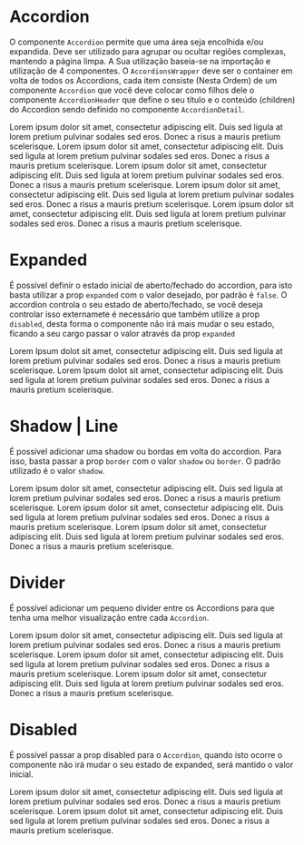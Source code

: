 
<Meta title='Data Display/Accordion' component={Accordion} />

# Accordion

O componente `Accordion` permite que uma área seja encolhida e/ou expandida. Deve ser utilizado para agrupar ou ocultar regiões complexas, mantendo a página limpa. A Sua utilização baseia-se na importação e utilização de 4 componentes. O `AccordionsWrapper` deve ser o container em volta de todos os Accordions, cada item consiste (Nesta Ordem) de um componente `Accordion` que você deve colocar como filhos dele o componente `AccordionHeader` que define o seu título e o conteúdo (children) do Accordion sendo definido no componente `AccordionDetail`.

<Canvas>
  <Story
    name='Base'
    parameters={{
      design: {
        type: 'figma',
        url: 'https://www.figma.com/file/O3bKxIcsj2rc1FNIRclJyT/Saturn-System?node-id=560%3A0'
      }
    }}
  >
    <ThemeProvider>
      <AccordionsWrapper>
        <Accordion>
          <AccordionHeader title='Lorem Ipsum' />
          <AccordionDetail>
            Lorem ipsum dolor sit amet, consectetur adipiscing elit. Duis sed ligula at lorem pretium pulvinar sodales
            sed eros. Donec a risus a mauris pretium scelerisque.
          </AccordionDetail>
        </Accordion>
        <Accordion style={{ backgrounColor: '#f0f' }}>
          <AccordionHeader title='Lorem Ipsum' />
          <AccordionDetail>
            Lorem ipsum dolor sit amet, consectetur adipiscing elit. Duis sed ligula at lorem pretium pulvinar sodales
            sed eros. Donec a risus a mauris pretium scelerisque.
          </AccordionDetail>
        </Accordion>
        <Accordion>
          <AccordionHeader title='Lorem Ipsum' />
          <AccordionDetail>
            Lorem ipsum dolor sit amet, consectetur adipiscing elit. Duis sed ligula at lorem pretium pulvinar sodales
            sed eros. Donec a risus a mauris pretium scelerisque.
          </AccordionDetail>
        </Accordion>
        <Accordion>
          <AccordionHeader title='Lorem Ipsum' />
          <AccordionDetail>
            Lorem ipsum dolor sit amet, consectetur adipiscing elit. Duis sed ligula at lorem pretium pulvinar sodales
            sed eros. Donec a risus a mauris pretium scelerisque.
          </AccordionDetail>
        </Accordion>
        <Accordion>
          <AccordionHeader title='Lorem Ipsum' />
          <AccordionDetail>
            Lorem ipsum dolor sit amet, consectetur adipiscing elit. Duis sed ligula at lorem pretium pulvinar sodales
            sed eros. Donec a risus a mauris pretium scelerisque.
          </AccordionDetail>
        </Accordion>
      </AccordionsWrapper>
    </ThemeProvider>
  </Story>
</Canvas>

# Expanded

É possível definir o estado inicial de aberto/fechado do accordion, para isto basta utilizar a prop `expanded` com o valor desejado, por padrão é `false`. O accordion controla o seu estado de aberto/fechado, se você deseja controlar isso externamete é necessário que também utilize a prop `disabled`, desta forma o componente não irá mais mudar o seu estado, ficando a seu cargo passar o valor através da prop `expanded`

<Canvas>
  <Story
    name='Expanded'
    parameters={{
      design: {
        type: 'figma',
        url: 'https://www.figma.com/file/O3bKxIcsj2rc1FNIRclJyT/Saturn-System?node-id=560%3A0'
      }
    }}
  >
    <ThemeProvider>
      <AccordionsWrapper>
        <Accordion>
          <AccordionHeader title='Lorem Ipsum' />
          <AccordionDetail>
            Lorem Ipsum dolot sit amet, consectetur adipiscing elit. Duis sed ligula at lorem pretium pulvinar sodales
            sed eros. Donec a risus a mauris pretium scelerisque.
          </AccordionDetail>
        </Accordion>
        <Accordion expanded={true}>
          <AccordionHeader title='Lorem Ipsum' />
          <AccordionDetail>
            Lorem Ipsum dolot sit amet, consectetur adipiscing elit. Duis sed ligula at lorem pretium pulvinar sodales
            sed eros. Donec a risus a mauris pretium scelerisque.
          </AccordionDetail>
        </Accordion>
      </AccordionsWrapper>
    </ThemeProvider>
  </Story>
</Canvas>

# Shadow | Line

É possível adicionar uma shadow ou bordas em volta do accordion. Para isso, basta passar a prop `border` com o valor `shadow` ou `border`. O padrão utilizado é o valor `shadow`.

<Canvas>
  <Story
    name='Shadow | Line'
    parameters={{
      design: {
        type: 'figma',
        url: 'https://www.figma.com/file/O3bKxIcsj2rc1FNIRclJyT/Saturn-System?node-id=560%3A0'
      }
    }}
  >
    <ThemeProvider>
      <AccordionsWrapper>
        <Accordion>
          <AccordionHeader title='Lorem Ipsum' />
          <AccordionDetail>
            Lorem ipsum dolor sit amet, consectetur adipiscing elit. Duis sed ligula at lorem pretium pulvinar sodales
            sed eros. Donec a risus a mauris pretium scelerisque.
          </AccordionDetail>
        </Accordion>
        <Accordion>
          <AccordionHeader title='Lorem Ipsum' />
          <AccordionDetail>
            Lorem ipsum dolor sit amet, consectetur adipiscing elit. Duis sed ligula at lorem pretium pulvinar sodales
            sed eros. Donec a risus a mauris pretium scelerisque.
          </AccordionDetail>
        </Accordion>
        <Accordion>
          <AccordionHeader title='Lorem Ipsum' />
          <AccordionDetail>
            Lorem ipsum dolor sit amet, consectetur adipiscing elit. Duis sed ligula at lorem pretium pulvinar sodales
            sed eros. Donec a risus a mauris pretium scelerisque.
          </AccordionDetail>
        </Accordion>
      </AccordionsWrapper>
    </ThemeProvider>
  </Story>
</Canvas>

# Divider

É possível adicionar um pequeno divider entre os Accordions para que tenha uma melhor visualização entre cada `Accordion`.

<Canvas>
  <Story
    name='Divider'
    parameters={{
      design: {
        type: 'figma',
        url: 'https://www.figma.com/file/O3bKxIcsj2rc1FNIRclJyT/Saturn-System?node-id=560%3A0'
      }
    }}
  >
    <ThemeProvider>
      <AccordionsWrapper divider={true}>
        <Accordion>
          <AccordionHeader title='Lorem Ipsum' />
          <AccordionDetail>
            Lorem ipsum dolor sit amet, consectetur adipiscing elit. Duis sed ligula at lorem pretium pulvinar sodales
            sed eros. Donec a risus a mauris pretium scelerisque.
          </AccordionDetail>
        </Accordion>
        <Accordion>
          <AccordionHeader title='Lorem Ipsum' />
          <AccordionDetail>
            Lorem ipsum dolor sit amet, consectetur adipiscing elit. Duis sed ligula at lorem pretium pulvinar sodales
            sed eros. Donec a risus a mauris pretium scelerisque.
          </AccordionDetail>
        </Accordion>
        <Accordion>
          <AccordionHeader title='Lorem Ipsum' />
          <AccordionDetail>
            Lorem ipsum dolor sit amet, consectetur adipiscing elit. Duis sed ligula at lorem pretium pulvinar sodales
            sed eros. Donec a risus a mauris pretium scelerisque.
          </AccordionDetail>
        </Accordion>
      </AccordionsWrapper>
    </ThemeProvider>
  </Story>
</Canvas>

# Disabled

É possível passar a prop disabled para o `Accordion`, quando isto ocorre o componente não irá mudar o seu estado de expanded, será mantido o valor inicial.

<Canvas>
  <Story
    name='Disabled'
    parameters={{
      design: {
        type: 'figma',
        url: 'https://www.figma.com/file/O3bKxIcsj2rc1FNIRclJyT/Saturn-System?node-id=560%3A0'
      }
    }}
  >
    <ThemeProvider>
      <AccordionsWrapper>
        <Accordion expanded={true} disabled={true}>
          <AccordionHeader title='Lorem Ipsum' />
          <AccordionDetail>
            Lorem ipsum dolor sit amet, consectetur adipiscing elit. Duis sed ligula at lorem pretium pulvinar sodales
            sed eros. Donec a risus a mauris pretium scelerisque.
          </AccordionDetail>
        </Accordion>
        <Accordion disabled={true}>
          <AccordionHeader title='Lorem Ipsum' />
          <AccordionDetail>
            Lorem ipsum dolot sit amet, consectetur adipiscing elit. Duis sed ligula at lorem pretium pulvinar sodales
            sed eros. Donec a risus a mauris pretium scelerisque.
          </AccordionDetail>
        </Accordion>
      </AccordionsWrapper>
    </ThemeProvider>
  </Story>
</Canvas>

<ArgsTable of={Accordion} />

